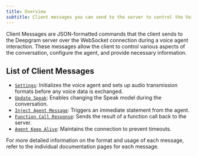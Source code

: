 ```yaml
---
title: Overview
subtitle: Client messages you can send to the server to control the Voice Agent.
---
```


Client Messages are JSON-formatted commands that the client sends to the Deepgram server over the WebSocket connection during a voice agent interaction. These messages allow the client to control various aspects of the conversation, configure the agent, and provide necessary information.

## List of Client Messages

* [`Settings`](/docs/voice-agent-settings): Initializes the voice agent and sets up audio transmission formats before any voice data is exchanged.
* [`Update Speak`](/docs/voice-agent-update-speak): Enables changing the Speak model during the conversation.
* [`Inject Agent Message`](/docs/voice-agent-inject-agent-message): Triggers an immediate statement from the agent.
* [`Function Call Response`](/docs/voice-agent-function-call-response): Sends the result of a function call back to the server.
* [`Agent Keep Alive`](/docs/agent-keep-alive): Maintains the connection to prevent timeouts.

For more detailed information on the format and usage of each message, refer to the individual documentation pages for each message.

